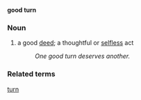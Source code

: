 '''good turn'''
=== Noun ===
# a good [[deed]]; a thoughtful or [[selfless]] act
#: ''One good turn deserves another.''

=== Related terms ===
[[turn]]